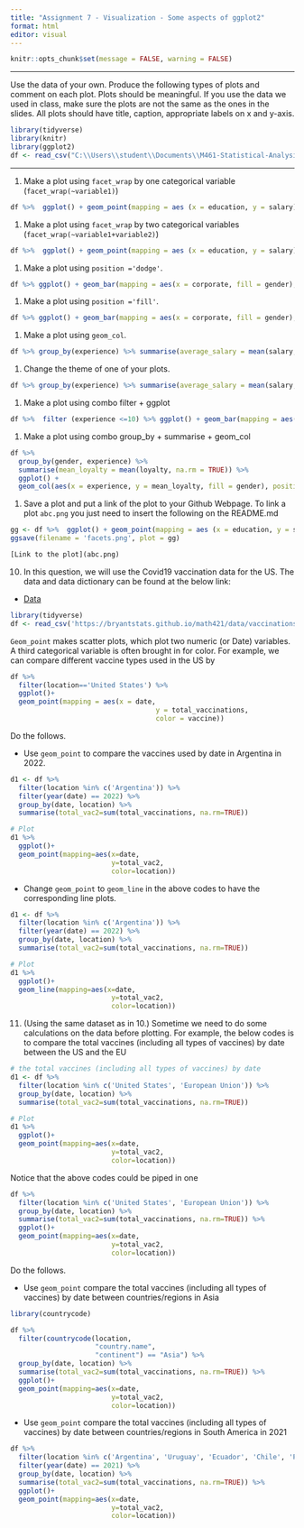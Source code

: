 ```yaml
---
title: "Assignment 7 - Visualization - Some aspects of ggplot2"
format: html
editor: visual
---
```


```r
knitr::opts_chunk$set(message = FALSE, warning = FALSE)
```

------------------------------------------------------------------------

Use the data of your own. Produce the following types of plots and comment on each plot. Plots should be meaningful. If you use the data we used in class, make sure the plots are not the same as the ones in the slides. All plots should have title, caption, appropriate labels on x and y-axis.

```r
library(tidyverse)
library(knitr)
library(ggplot2)
df <- read_csv("C:\\Users\\student\\Documents\\M461-Statistical-Analysis-with-R\\Salary_data.csv")
```

------------------------------------------------------------------------

1.  Make a plot using `facet_wrap` by one categorical variable (`facet_wrap(~variable1)`)

```r
df %>%  ggplot() + geom_point(mapping = aes (x = education, y = salary)) + facet_wrap(~gender)
```

1.  Make a plot using `facet_wrap` by two categorical variables (`facet_wrap(~variable1+variable2)`)

```r
df %>%  ggplot() + geom_point(mapping = aes (x = education, y = salary)) + facet_wrap(~gender+corporate)
```

1.  Make a plot using `position ='dodge'`.

```r
df %>% ggplot() + geom_bar(mapping = aes(x = corporate, fill = gender), position = 'dodge')
```

1.  Make a plot using `position ='fill'`.

```r
df %>% ggplot() + geom_bar(mapping = aes(x = corporate, fill = gender), position = 'fill')
```

1.  Make a plot using `geom_col`.

```r
df %>% group_by(experience) %>% summarise(average_salary = mean(salary, na.rm = TRUE)) %>% ggplot + geom_col(mapping = aes(x = experience, y = average_salary))
```

1.  Change the theme of one of your plots.

```r
df %>% group_by(experience) %>% summarise(average_salary = mean(salary, na.rm = TRUE)) %>% ggplot + geom_col(mapping = aes(x = experience, y = average_salary)) + theme_dark()
```

1.  Make a plot using combo filter + ggplot

```r
df %>%  filter (experience <=10) %>% ggplot() + geom_bar(mapping = aes(x = corporate, fill = gender), position = 'dodge')
```

1.  Make a plot using combo group_by + summarise + geom_col

```r
df %>%
  group_by(gender, experience) %>% 
  summarise(mean_loyalty = mean(loyalty, na.rm = TRUE)) %>% 
  ggplot() + 
  geom_col(aes(x = experience, y = mean_loyalty, fill = gender), position = 'dodge')
```

1.  Save a plot and put a link of the plot to your Github Webpage. To link a plot `abc.png` you just need to insert the following on the README.md

```r
gg <- df %>%  ggplot() + geom_point(mapping = aes (x = education, y = salary)) + facet_wrap(~gender+corporate)
ggsave(filename = 'facets.png', plot = gg)
```

```r
[Link to the plot](abc.png)
```

10. In this question, we will use the Covid19 vaccination data for the US. The data and data dictionary can be found at the below link:

-   [Data](https://bryantstats.github.io/math421/data/vaccinations-by-manufacturer.csv)

```r
library(tidyverse)
df <- read_csv('https://bryantstats.github.io/math421/data/vaccinations-by-manufacturer.csv')
```

`Geom_point` makes scatter plots, which plot two numeric (or Date) variables. A third categorical variable is often brought in for color. For example, we can compare different vaccine types used in the US by

```r
df %>% 
  filter(location=='United States') %>% 
  ggplot()+
  geom_point(mapping = aes(x = date, 
                                    y = total_vaccinations, 
                                    color = vaccine))
```

Do the follows.

-   Use `geom_point` to compare the vaccines used by date in Argentina in 2022.

```r
d1 <- df %>% 
  filter(location %in% c('Argentina')) %>% 
  filter(year(date) == 2022) %>% 
  group_by(date, location) %>% 
  summarise(total_vac2=sum(total_vaccinations, na.rm=TRUE))

# Plot
d1 %>% 
  ggplot()+
  geom_point(mapping=aes(x=date, 
                         y=total_vac2, 
                         color=location))


```

-   Change `geom_point` to `geom_line` in the above codes to have the corresponding line plots.

```r
d1 <- df %>% 
  filter(location %in% c('Argentina')) %>% 
  filter(year(date) == 2022) %>% 
  group_by(date, location) %>% 
  summarise(total_vac2=sum(total_vaccinations, na.rm=TRUE))

# Plot
d1 %>% 
  ggplot()+
  geom_line(mapping=aes(x=date, 
                         y=total_vac2, 
                         color=location))

```

11. (Using the same dataset as in 10.) Sometime we need to do some calculations on the data before plotting. For example, the below codes is to compare the total vaccines (including all types of vaccines) by date between the US and the EU

```r
# the total vaccines (including all types of vaccines) by date
d1 <- df %>% 
  filter(location %in% c('United States', 'European Union')) %>% 
  group_by(date, location) %>% 
  summarise(total_vac2=sum(total_vaccinations, na.rm=TRUE))

# Plot
d1 %>% 
  ggplot()+
  geom_point(mapping=aes(x=date, 
                         y=total_vac2, 
                         color=location))
```

Notice that the above codes could be piped in one

```r
df %>% 
  filter(location %in% c('United States', 'European Union')) %>% 
  group_by(date, location) %>% 
  summarise(total_vac2=sum(total_vaccinations, na.rm=TRUE)) %>% 
  ggplot()+
  geom_point(mapping=aes(x=date, 
                         y=total_vac2, 
                         color=location))
```

Do the follows.

-   Use `geom_point` compare the total vaccines (including all types of vaccines) by date between countries/regions in Asia

```r
library(countrycode)

df %>% 
  filter(countrycode(location, 
                     "country.name", 
                     "continent") == "Asia") %>% 
  group_by(date, location) %>% 
  summarise(total_vac2=sum(total_vaccinations, na.rm=TRUE)) %>% 
  ggplot()+
  geom_point(mapping=aes(x=date, 
                         y=total_vac2, 
                         color=location))
```

-   Use `geom_point` compare the total vaccines (including all types of vaccines) by date between countries/regions in South America in 2021

```r
df %>% 
  filter(location %in% c('Argentina', 'Uruguay', 'Ecuador', 'Chile', 'Peru')) %>% 
  filter(year(date) == 2021) %>% 
  group_by(date, location) %>% 
  summarise(total_vac2=sum(total_vaccinations, na.rm=TRUE)) %>% 
  ggplot()+
  geom_point(mapping=aes(x=date, 
                         y=total_vac2, 
                         color=location))
```
